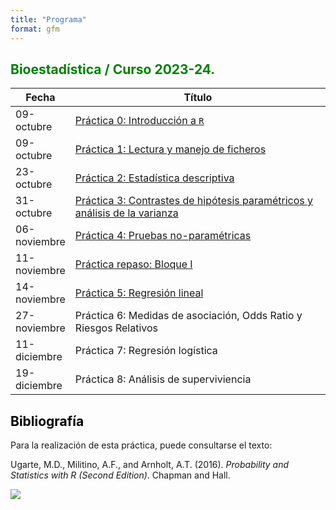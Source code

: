---
title: "Programa"
format: gfm
---

## Bioestadística / Curso 2023-24. {style="color: green"}

| Fecha        | Título                                                                                             |
|--------------|----------------------------------------------------------------------------------------------------|
| 09-octubre   | [Práctica 0: Introducción a `R`](./Practica0.html)                                               |
| 09-octubre   | [Práctica 1: Lectura y manejo de ficheros](./Practica1.html)                                      |
| 23-octubre   | [Práctica 2: Estadística descriptiva](./Practica2.html)                                           |
| 31-octubre   | [Práctica 3: Contrastes de hipótesis paramétricos y análisis de la varianza](./Practica3.html) |
| 06-noviembre | [Práctica 4: Pruebas no-paramétricas](./Practica4.html)                                          |
| 11-noviembre | [Práctica repaso: Bloque I](./PracticaRepasoI.html)                                               |
| 14-noviembre | [Práctica 5: Regresión lineal](./Practica5.html)                                                 |
| 27-noviembre | Práctica 6: Medidas de asociación, Odds Ratio y Riesgos Relativos                                |
| 11-diciembre | Práctica 7: Regresión logística                                                                  |
| 19-diciembre | Práctica 8: Análisis de superviviencia                                                           |

## Bibliografía {style="color: black"}

Para la realización de esta práctica, puede consultarse el texto:

Ugarte, M.D., Militino, A.F., and Arnholt, A.T. (2016). *Probability and Statistics with R (Second Edition)*. Chapman and Hall.

![](img/PASWR2.jpg)
